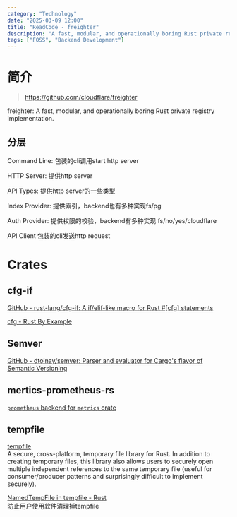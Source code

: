 ```yaml
---
category: "Technology"
date: "2025-03-09 12:00"
title: "ReadCode - freighter"
description: "A fast, modular, and operationally boring Rust private registry implementation."
tags: ["FOSS", "Backend Development"]
---
```


# 简介 

> https://github.com/cloudflare/freighter

freighter: A fast, modular, and operationally boring Rust private registry implementation.


## 分层

Command Line: 包装的cli调用start http server

HTTP Server: 提供http server

API Types: 提供http server的一些类型

Index Provider: 提供索引，backend也有多种实现fs/pg

Auth Provider: 提供权限的校验，backend有多种实现 fs/no/yes/cloudflare

API Client 包装的cli发送http request

# Crates

## cfg-if

[GitHub - rust-lang/cfg-if: A if/elif-like macro for Rust #\[cfg\] statements](https://github.com/rust-lang/cfg-if)  

[cfg - Rust By Example](https://doc.rust-lang.org/rust-by-example/attribute/cfg.html)

## Semver

[GitHub - dtolnay/semver: Parser and evaluator for Cargo's flavor of Semantic Versioning](https://github.com/dtolnay/semver)

## mertics-prometheus-rs

[`prometheus` backend for `metrics` crate](https://github.com/instrumentisto/metrics-prometheus-rs)

## tempfile

[tempfile](https://crates.io/crates/tempfile)  
A secure, cross-platform, temporary file library for Rust. In addition to creating temporary files, this library also allows users to securely open multiple independent references to the same temporary file (useful for consumer/producer patterns and surprisingly difficult to implement securely).

[NamedTempFile in tempfile - Rust](https://docs.rs/tempfile/3.17.1/tempfile/struct.NamedTempFile.html)  
防止用户使用软件清理掉tempfile
